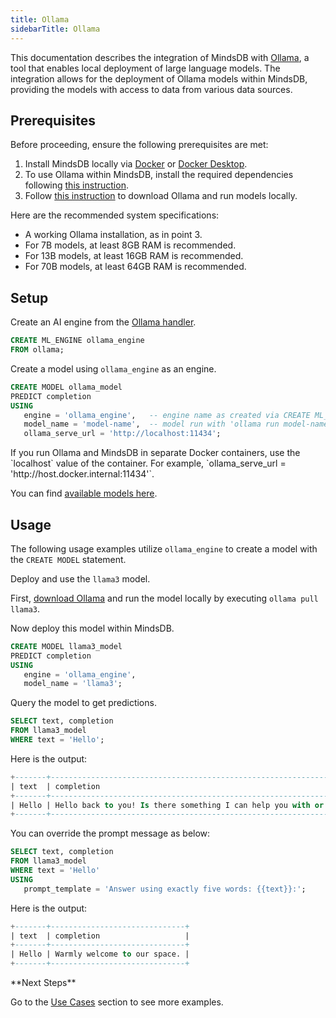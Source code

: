 ```yaml
---
title: Ollama
sidebarTitle: Ollama
---
```


This documentation describes the integration of MindsDB with [Ollama](https://ollama.com/), a tool that enables local deployment of large language models.
The integration allows for the deployment of Ollama models within MindsDB, providing the models with access to data from various data sources.

## Prerequisites

Before proceeding, ensure the following prerequisites are met:

1. Install MindsDB locally via [Docker](https://docs.mindsdb.com/setup/self-hosted/docker) or [Docker Desktop](https://docs.mindsdb.com/setup/self-hosted/docker-desktop).
2. To use Ollama within MindsDB, install the required dependencies following [this instruction](https://docs.mindsdb.com/setup/self-hosted/docker#install-dependencies).
3. Follow [this instruction](https://github.com/ollama/ollama?tab=readme-ov-file#ollama) to download Ollama and run models locally.

<Info>
Here are the recommended system specifications:

- A working Ollama installation, as in point 3.
- For 7B models, at least 8GB RAM is recommended.
- For 13B models, at least 16GB RAM is recommended.
- For 70B models, at least 64GB RAM is recommended.
</Info>

## Setup

Create an AI engine from the [Ollama handler](https://github.com/mindsdb/mindsdb/tree/main/mindsdb/integrations/handlers/ollama_handler).

```sql
CREATE ML_ENGINE ollama_engine
FROM ollama;
```

Create a model using `ollama_engine` as an engine.

```sql
CREATE MODEL ollama_model
PREDICT completion
USING
   engine = 'ollama_engine',   -- engine name as created via CREATE ML_ENGINE
   model_name = 'model-name',  -- model run with 'ollama run model-name'
   ollama_serve_url = 'http://localhost:11434';
```

<Tip>
If you run Ollama and MindsDB in separate Docker containers, use the `localhost` value of the container. For example, `ollama_serve_url = 'http://host.docker.internal:11434'`.
</Tip>

You can find [available models here](https://github.com/ollama/ollama?tab=readme-ov-file#model-library).

## Usage

The following usage examples utilize `ollama_engine` to create a model with the `CREATE MODEL` statement.

Deploy and use the `llama3` model.

First, [download Ollama](https://github.com/ollama/ollama?tab=readme-ov-file#ollama) and run the model locally by executing `ollama pull llama3`.

Now deploy this model within MindsDB.

```sql
CREATE MODEL llama3_model
PREDICT completion
USING
   engine = 'ollama_engine',
   model_name = 'llama3';
```

Query the model to get predictions.

```sql
SELECT text, completion
FROM llama3_model
WHERE text = 'Hello';
```

Here is the output:

```sql
+-------+--------------------------------------------------------------------------------------+
| text  | completion                                                                           |
+-------+--------------------------------------------------------------------------------------+
| Hello | Hello back to you! Is there something I can help you with or would you like to chat? |
+-------+--------------------------------------------------------------------------------------+
```

You can override the prompt message as below:

```sql
SELECT text, completion
FROM llama3_model
WHERE text = 'Hello'
USING 
   prompt_template = 'Answer using exactly five words: {{text}}:';
```

Here is the output:

```sql
+-------+------------------------------+
| text  | completion                   |
+-------+------------------------------+
| Hello | Warmly welcome to our space. |
+-------+------------------------------+
```

<Tip>
**Next Steps**

Go to the [Use Cases](https://docs.mindsdb.com/use-cases/overview) section to see more examples.
</Tip>
